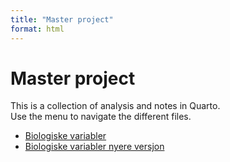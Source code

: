 ---
title: "Master project"
format: html
---

# Master project

This is a collection of analysis and notes in Quarto.\
Use the menu to navigate the different files.

-   [Biologiske variabler](Biologiske-variabler_v2.qmd)\
-   [Biologiske variabler nyere versjon](Biologiske variabler_v2.qmd)
